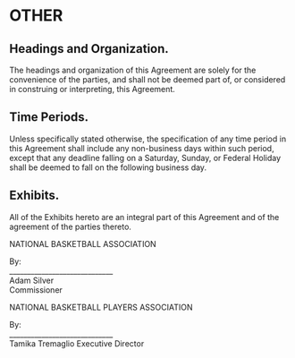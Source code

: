 # OTHER

## Headings and Organization.

The headings and organization of this Agreement are solely for the convenience of the parties, and shall not be deemed part of, or considered in construing or interpreting, this Agreement.

## Time Periods.

Unless specifically stated otherwise, the specification of any time period in this Agreement shall include any non-business days within such period, except that any deadline falling on a Saturday, Sunday, or Federal Holiday shall be deemed to fall on the following business day.

## Exhibits.

All of the Exhibits hereto are an integral part of this Agreement and of the agreement of the parties thereto.

NATIONAL BASKETBALL ASSOCIATION

By:  
_____________________________  
Adam Silver  
Commissioner


NATIONAL BASKETBALL PLAYERS ASSOCIATION

By:  
_____________________________  
Tamika Tremaglio
Executive Director
